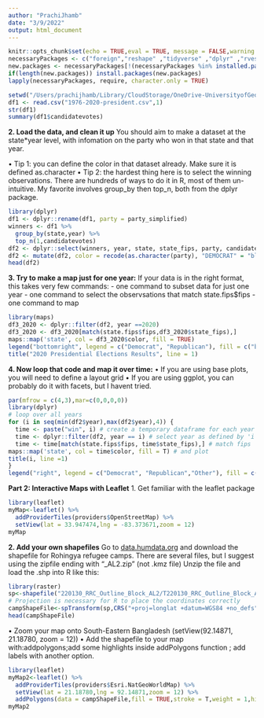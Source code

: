 ```yaml
---
author: "PrachiJhamb"
date: "3/9/2022"
output: html_document
---
```


```r
knitr::opts_chunk$set(echo = TRUE,eval = TRUE, message = FALSE,warning = FALSE,fig.height = 5)
necessaryPackages <- c("foreign","reshape" ,"tidyverse" ,"dplyr" ,"rvest","stringr" ,"ggplot2" ,"stargazer" ,"readr" ,"haven","broom","huxtable","maps")
new.packages <- necessaryPackages[!(necessaryPackages %in% installed.packages()[,"Package"])]
if(length(new.packages)) install.packages(new.packages)
lapply(necessaryPackages, require, character.only = TRUE)
```

```r
setwd("/Users/prachijhamb/Library/CloudStorage/OneDrive-UniversityofGeorgia/Rclass")
df1 <- read.csv("1976-2020-president.csv",1)
str(df1)
summary(df1$candidatevotes)
```


**2. Load the data, and clean it up**
You should aim to make a dataset at the state*year level, with infomation on the party who won in that state and that year.

• Tip 1: you can define the color in that dataset already. Make sure it is defined as.character
• Tip 2: the hardest thing here is to select the winning observations. There are hundreds of ways to do it in R, most of them un-intuitive. My favorite involves group_by then top_n, both from the dplyr
package.
```r
library(dplyr)
df1 <- dplyr::rename(df1, party = party_simplified)
winners <- df1 %>% 
  group_by(state,year) %>% 
  top_n(1,candidatevotes)
df2 <- dplyr::select(winners, year, state, state_fips, party, candidate)
df2 <- mutate(df2, color = recode(as.character(party), "DEMOCRAT" = "blue", "REPUBLICAN" = "red", "OTHER" = "white"))
head(df2)
```

**3. Try to make a map just for one year:**
If your data is in the right format, this takes very few commands:
- one command to subset data for just one year
- one command to select the observsations that match state.fips$fips 
- one command to map

```r
library(maps)
df3_2020 <- dplyr::filter(df2, year ==2020)
df3_2020 <- df3_2020[match(state.fips$fips,df3_2020$state_fips),]
maps::map('state', col = df3_2020$color, fill = TRUE)
legend("bottomright", legend = c("Democrat", "Republican"), fill = c("blue", "red"), cex = 0.7)
title("2020 Presidential Elections Results", line = 1)
```

**4. Now loop that code and map it over time:**
• If you are using base plots, you will need to define a layout grid
• If you are using ggplot, you can probably do it with facets, but I havent tried.

```r
par(mfrow = c(4,3),mar=c(0,0,0,0))
library(dplyr)
# loop over all years
for (i in seq(min(df2$year),max(df2$year),4)) {
  time <- paste("win", i) # create a temporary dataframe for each year
  time <- dplyr::filter(df2, year == i) # select year as defined by 'i' counter 
  time <- time[match(state.fips$fips, time$state_fips),] # match fips
maps::map('state', col = time$color, fill = T) # and plot
title(i, line =1)
}
legend("right", legend = c("Democrat", "Republican","Other"), fill = c("blue", "red","white"), cex = 0.7)
```
**Part 2: Interactive Maps with Leaflet**
1. Get familiar with the leaflet package
```r
library(leaflet)
myMap<-leaflet() %>%
  addProviderTiles(providers$OpenStreetMap) %>%
  setView(lat = 33.947474,lng = -83.373671,zoom = 12)
myMap
```

**2. Add your own shapefiles**
Go to [data.humdata.org](https://data.humdata.org/dataset/outline-of-camps-sites-of-rohingya-refugees-in-cox-s-bazar-bangladesh) and download the shapefile for Rohingya refugee camps. There are several files, but I suggest using the zipfile ending with “_AL2.zip” (not .kmz file)
Unzip the file and load the .shp into R like this:
```r
library(raster)
sp<-shapefile("220130_RRC_Outline_Block_AL2/T220130_RRC_Outline_Block_AL2.shp")
# Projection is necessary for R to place the coordinates correctly
campShapeFile<-spTransform(sp,CRS("+proj=longlat +datum=WGS84 +no_defs"))
head(campShapeFile)
```
• Zoom your map onto South-Eastern Bangladesh (setView(92.14871, 21.18780, zoom = 12)) 
• Add the shapefile to your map with:addpolygons;add some highlights inside addPolygons function ; add labels with another option.

```r
library(leaflet)
myMap2<-leaflet() %>%
  addProviderTiles(providers$Esri.NatGeoWorldMap) %>%
  setView(lat = 21.18780,lng = 92.14871,zoom = 12) %>%
  addPolygons(data = campShapeFile,fill = TRUE,stroke = T,weight = 1,highlight=highlightOptions(fillOpacity = 0.7),label = campShapeFile$Block_No)
myMap2
```















